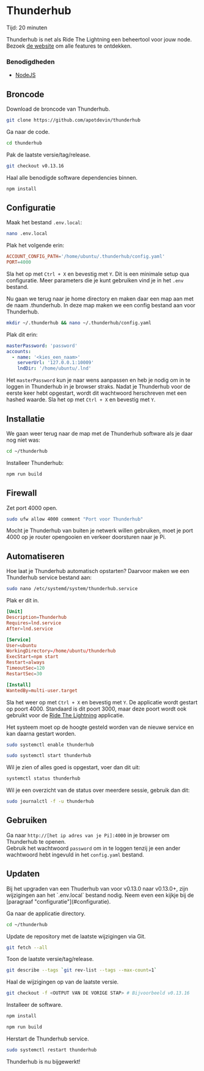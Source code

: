 
# Thunderhub

<Callout emoji="&#x2139;">
	Tijd: 20 minuten
</Callout>

Thunderhub is net als Ride The Lightning een beheertool voor jouw node. Bezoek [de website](https://www.thunderhub.io/) om alle features te ontdekken.

### Benodigdheden

* [NodeJS](/raspberry-pi/common-dependencies#nodejs)

## Broncode

Download de broncode van Thunderhub.

```bash
git clone https://github.com/apotdevin/thunderhub
```

Ga naar de code.

```bash
cd thunderhub
```

Pak de laatste versie/tag/release.

```bash
git checkout v0.13.16
```

Haal alle benodigde software dependencies binnen.

```bash
npm install
```

## Configuratie

Maak het bestand `.env.local`:

```bash
nano .env.local
```

Plak het volgende erin:

```toml
ACCOUNT_CONFIG_PATH='/home/ubuntu/.thunderhub/config.yaml'
PORT=4000
```

Sla het op met `Ctrl + X` en bevestig met `Y`. Dit is een minimale setup qua configuratie. Meer parameters die je kunt gebruiken vind je in het `.env` bestand.

Nu gaan we terug naar je home directory en maken daar een map aan met de naam .thunderhub. In deze map maken we een config bestand aan voor Thunderhub.

```bash
mkdir ~/.thunderhub && nano ~/.thunderhub/config.yaml
```

Plak dit erin:

```yaml
masterPassword: 'password'
accounts:
  - name: '<kies_een_naam>'
    serverUrl: '127.0.0.1:10009'
    lndDir: '/home/ubuntu/.lnd'
```

Het `masterPassword` kun je naar wens aanpassen en heb je nodig om in te loggen in Thunderhub in je browser straks. Nadat je Thunderhub voor de eerste keer hebt opgestart, wordt dit wachtwoord herschreven met een hashed waarde. Sla het op met `Ctrl + X` en bevestig met `Y`.

## Installatie

We gaan weer terug naar de map met de Thunderhub software als je daar nog niet was:

```bash
cd ~/thunderhub
```

Installeer Thunderhub:

```bash
npm run build
```

## Firewall

Zet port 4000 open.

```bash
sudo ufw allow 4000 comment "Port voor Thunderhub"
```

Mocht je Thunderhub van buiten je netwerk willen gebruiken, moet je port 4000 op je router opengooien en verkeer doorsturen naar je Pi.

## Automatiseren

Hoe laat je Thunderhub automatisch opstarten? Daarvoor maken we een Thunderhub service bestand aan:

```bash
sudo nano /etc/systemd/system/thunderhub.service
```

Plak er dit in.

```toml
[Unit]
Description=Thunderhub
Requires=lnd.service
After=lnd.service

[Service]
User=ubuntu
WorkingDirectory=/home/ubuntu/thunderhub
ExecStart=npm start
Restart=always
TimeoutSec=120
RestartSec=30

[Install]
WantedBy=multi-user.target
```

Sla het weer op met `Ctrl + X` en bevestig met `Y`. De applicatie wordt gestart op poort 4000. Standaard is dit poort 3000, maar deze poort wordt ook gebruikt voor de [Ride The Lightning](/lightning-extensions/ride-the-lightning) applicatie.

Het systeem moet op de hoogte gesteld worden van de nieuwe service en kan daarna gestart worden.

```bash
sudo systemctl enable thunderhub
```

```bash
sudo systemctl start thunderhub
```

Wil je zien of alles goed is opgestart, voer dan dit uit:

```bash
systemctl status thunderhub
```

Wil je een overzicht van de status over meerdere sessie, gebruik dan dit:

```bash
sudo journalctl -f -u thunderhub
```

## Gebruiken

Ga naar `http://[het ip adres van je Pi]:4000` in je browser om Thunderhub te openen.  
Gebruik het wachtwoord `password` om in te loggen tenzij je een ander wachtwoord hebt ingevuld in het `config.yaml` bestand.

## Updaten

<Callout type="warning" emoji="&#x26A0;">
	Bij het upgraden van een Thuderhub van voor v0.13.0 naar v0.13.0+, zijn wijzigingen aan het `.env.local` bestand nodig. Neem even een kijkje bij de [paragraaf "configuratie"](#configuratie).
</Callout>

Ga naar de applicatie directory.

```bash
cd ~/thunderhub
```

Update de repository met de laatste wijzigingen via Git.

```bash
git fetch --all
```

Toon de laatste versie/tag/release.

```bash
git describe --tags `git rev-list --tags --max-count=1`
```

Haal de wijzigingen op van de laatste versie.

```bash
git checkout -f <OUTPUT VAN DE VORIGE STAP> # Bijvoorbeeld v0.13.16
```

Installeer de software.

```bash
npm install

npm run build
```

Herstart de Thunderhub service.

```bash
sudo systemctl restart thunderhub
```

Thunderhub is nu bijgewerkt!
